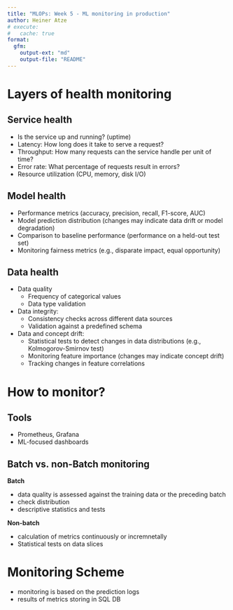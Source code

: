 ```yaml
---
title: "MLOPs: Week 5 - ML monitoring in production"
author: Heiner Atze
# execute:
#   cache: true
format:
  gfm:
    output-ext: "md"
    output-file: "README"
---
```


# Layers of health monitoring

## Service health
- Is the service up and running? (uptime)
- Latency: How long does it take to serve a request?
- Throughput: How many requests can the service handle per unit of time?
- Error rate: What percentage of requests result in errors?
- Resource utilization (CPU, memory, disk I/O)

## Model health
- Performance metrics (accuracy, precision, recall, F1-score, AUC)
- Model prediction distribution (changes may indicate data drift or model degradation)
- Comparison to baseline performance (performance on a held-out test set)
- Monitoring fairness metrics (e.g., disparate impact, equal opportunity)

## Data health
- Data quality
    - Frequency of categorical values
    - Data type validation
- Data integrity:
    - Consistency checks across different data sources
    - Validation against a predefined schema
- Data and concept drift:
    - Statistical tests to detect changes in data distributions (e.g., Kolmogorov-Smirnov test)
    - Monitoring feature importance (changes may indicate concept drift)
    - Tracking changes in feature correlations

# How to monitor? 

## Tools

- Prometheus, Grafana
- ML-focused dashboards

## Batch vs. non-Batch monitoring  

**Batch**

- data quality is assessed against the training data or the preceding batch
- check distribution
- descriptive statistics and tests

**Non-batch**

- calculation of metrics continuously or incremnetally
- Statistical tests on data slices

# Monitoring Scheme

- monitoring is based on the prediction logs
- results of metrics storing in SQL DB